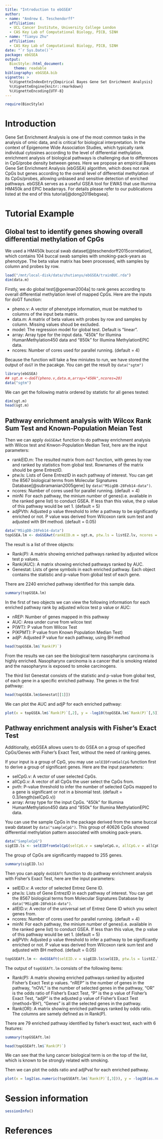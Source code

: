 ```yaml
---
title: "Introduction to ebGSEA"
author:
- name: "Andrew E. Teschendorff"
  affiliation: 
  - UCL Cancer Institute, University College London
  - CAS Key Lab of Computational Biology, PICB, SINH
- name: "Tianyu Zhu"
  affiliation:
  - CAS Key Lab of Computational Biology, PICB, SINH
date: "`r Sys.Date()`"
package: ebGSEA
output:
  BiocStyle::html_document:
    theme: readable
bibliography: ebGSEA.bib
vignette: >
  %\VignetteIndexEntry{Empirical Bayes Gene Set Enrichment Analysis}
  %\VignetteEngine{knitr::rmarkdown}
  %\VignetteEncoding{UTF-8}
---
```

  
```r
require(BiocStyle)
```

# Introduction

Gene Set Enrichment Analysis is one of the most common tasks in the analysis of omic data, and is critical for biological interpretation. In the context of Epigenome Wide Association Studies, which typically rank individual cytosines according to the level of differential methylation, enrichment analysis of biological pathways is challenging due to differences in CpG/probe density between genes. Here we propose an empirical Bayes Gene Set Enrichment Analysis (ebGSEA) algorithm, which does not rank CpGs but genes according to the overall level of differential methylation of its CpGs/probes, allowing unbiased and sensitive detection of enriched pathways. ebGSEA serves as a useful GSEA tool for EWAS that use Illumina HM450k and EPIC beadarrays. For details please refer to our publications listed at the end of this tutorial[@dong2019ebgsea].

# Tutorial Example

## Global test to identify genes showing overall differential methylation of CpGs

We used a HM450k buccal swab dataset[@teschendorff2015correlation], which contains 104 buccal swab samples with smoking-pack-years as phenotype. The beta value matrix has been processed, with samples by column and probes by row.

```r
load("/mnt/local-disk/data/zhutianyu/ebGSEA/trainBUC.rda")
dim(data.m)
```

Firstly, we do global test[@goeman2004a] to rank genes according to overall differential methylation level of mapped CpGs. Here are the inputs for doGT function:

* pheno.v: A vector of phenotype information, must be matched to columns of the input beta matrix.
* data.m: A matrix of beta values with probes by row and samples by column. Missing values shoud be excluded.
* model: The regression model for global test. Default is “linear”.
* array: Array type for the input data. “450k” for Illumina HumanMethylation450 data and “850k” for Illumina MethylationEPIC data.
* ncores: Number of cores used for parallel running. (default = 4)

Because the function will take a few miniutes to run, we have stored the output of `doGT` in the pacakge. You can get the result by `data("sgtm")`
```r
library(ebGSEA)
## sgt.m <-doGT(pheno.v,data.m,array="450k",ncores=20)
data("sgtm")
```

We can get the following matrix ordered by statistic for all genes tested:
```r
dim(sgt.m)
head(sgt.m)
```

## Pathway enrichment analysis with Wilcox Rank Sum Test and Known-Population Meian Test

Then we can apply `doGSEAwt` function to do pathway enrichment analysis with Wilcox test and Knwon-Population Median Test, here are the input parameters:

* rankEID.m: The resulted matrix from `doGT` function, with genes by row and ranked by statistics from global test. Rownames of the matrix should be gene EntrezID.
* ptw.ls: Lists of Gene EntrezID in each pathway of interest. You can get the 8567 biological terms from Molecular Signatures Database[@subramanian2005gene] by `data("MSigDB-28Feb14-data")`.
* ncores: Number of cores used for parallel running. (default = 4)
* minN: For each pathway, the minium number of genes(i.e. available in the ranked gene list) to conduct GSEA. If less than this value, the p value of this pathway would be set 1. (default = 5)
* adjPVth: Adjusted p value threshold to infer a pathway to be significantly enriched or not. P value was derived from Wilcoxon rank sum test and adjusted with BH method. (default = 0.05)

```r
data("MSigDB-28Feb14-data")
topGSEA.lm <- doGSEAwt(rankEID.m = sgt.m, ptw.ls = listEZ.lv, ncores = 10, minN = 5,adjPVth = 0.05)
```

The result is a list of three objects: 

* Rank(P): A matrix showing enriched pathways ranked by adjusted wilcox test p values.
* Rank(AUC): A matrix showing enriched pathways ranked by AUC.
* Genestat: Lists of gene symbols in each enriched pathway. Each object contains the statistic and p-value from global test of each gene.

There are 2240 enriched pathway identified for this sample data.
```r
summary(topGSEA.lm)
```

In the first of two objects we can view the following information for each enriched pathway rank by adjusted wilcox test p value or AUC:

* nREP: Number of genes mapped in this pathway
* AUC: Area under curve from wilcox test
* P(WT): P value from Wilcox Test
* P(KPMT): P value from Known Population Median Test)
* adjP: Adjusted P value for each pathway, using BH method

```r
head(topGSEA.lm$`Rank(P)`)
```
From the results we can see the biological term nasopharynx carcinoma is highly enriched. Nasopharynx carcinoma is a cancer that is smoking related and the nasopharynx is exposed to smoke carcinogens. 

The third list Genestat consists of the statistic and p-value from global test, of each gene in a specific enriched pathway. The genes in the first pathway:
```r
head(topGSEA.lm$Genestat[[1]])
```

We can plot the AUC and adjP for each enriched pathway:
```r
plot(x = topGSEA.lm$`Rank(P)`[,2], y = -log10(topGSEA.lm$`Rank(P)`[,5]), xlab ='AUC', ylab = '-log10(adjP)', main = 'AUC and adjP for each enriched pathway', pch = 21, bg = 'red')
```

## Pathway enrichment analysis with Fisher's Exact Test

Additionally, ebGSEA allows users to do GSEA on a group of specified CpGs/Genes with Fisher's Exact Test, without the need of ranking genes.

If your input is a group of CpG, you may use `selEIDfromSelCpG` function first to derive a group of significant genes. Here are the input parameters:

* selCpG.v: A vector of user selected CpGs.
* allCpG.v: A vector of all CpGs the user select the CpGs from.
* pvth: P-value threshold to infer the number of selected CpGs mapped to a gene is significant or not in a binomial test. (default = 0.3/length(selCpG.v))
* array: Array type for the input CpGs. "450k" for Illumina HumanMethylation450 data and "850k" for Illumina MethylationEPIC data.

You can use the sample CpGs in the package derived from the same buccal swab dataset by `data("sampleCpG")`. This group of 40626 CpGs showed differential methylation pattern associated with smoking pack-years.

```r
data("SampleCpG")
sigEID.ls <- selEIDfromSelCpG(selCpG.v = sampleCpG.v, allCpG.v = allCpG.v, array = "450k")
```

The group of CpGs are significantly mapped to 255 genes. 
```r
summary(sigEID.ls)
```

Then you can apply `doGSEAft` function to do pathway enrichment analysis with Fisher's Exact Test, here are the input parameters:

* selEID.v: A vector of selected Entrez Gene ID.
* ptw.ls: Lists of Gene EntrezID in each pathway of interest. You can get the 8567 biological terms from Molecular Signatures Database by `data("MSigDB-28Feb14-data")`.
* allEID.v: A vector of the universal set of Entrez Gene ID which you select genes from.
* ncores: Number of cores used for parallel running. (default = 4)
* minN: For each pathway, the minium number of genes(i.e. available in the ranked gene list) to conduct GSEA. If less than this value, the p value of this pathway would be set 1. (default = 5)
* adjPVth: Adjusted p value threshold to infer a pathway to be significantly enriched or not. P value was derived from Wilcoxon rank sum test and adjusted with BH method. (default = 0.05)

```r
topGSEAft.lm <- doGSEAft(selEID.v = sigEID.ls$selEID, ptw.ls = listEZ.lv, allEID.v = names(mapEIDto450k.lv), ncores = 1, adjPVth = 0.05)
```
The output of `topGSEAft.lm` consists of the following items:

* Rank(P): A matrix showing enriched pathways ranked by adjusted Fisher's Exact Test p values. "nREP" is the number of genes in the pathway, "nOVL" is the number of selected genes in the pathway, "OR" is the odds ratio of Fisher's Exact Test, "P" is the p value of Fisher's Exact Test, "adjP" is the adjusted p value of Fisher's Exact Test (method='BH'), "Genes" is all the selected genes in the pathway.
* Rank(OR): A matrix showing enriched pathways ranked by odds ratio. The columns are samely defined as in Rank(P).

There are 79 enriched pathway identified by fisher's exact test, each with 6 features:
```r
summary(topGSEAft.lm)
```

```r
head(topGSEAft.lm$`Rank(P)`)
```
We can see that the lung cancer biological term is on the top of the list, which is known to be strongly related with smoking.

Then we can plot the odds ratio and adjPval for each enriched pathway.
```r
plot(x = log2(as.numeric(topGSEAft.lm$`Rank(P)`[,3])), y = -log10(as.numeric(topGSEAft.lm$`Rank(P)`[,5])), xlab ='log2(OR)', ylab = '-log10(adjP)', main = 'OR and adjP for each enriched pathway', pch = 21, bg = 'red')
```


# Session information

```r
sessionInfo()
```

# References

